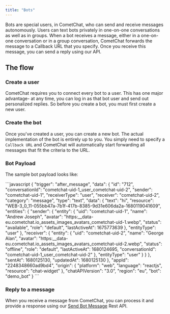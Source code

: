 ```yaml
---
title: "Bots"
---
```




Bots are special users, in CometChat, who can send and receive messages autonomously. Users can text bots privately in one-on-one conversations as well as in groups. When a bot receives a message, either in a one-on-one conversation or in a group conversation, CometChat forwards the message to a Callback URL that you specify. Once you receive this message, you can send a reply using our API.

## The flow

### Create a user

CometChat requires you to connect every bot to a user. This has one major advantage- at any time, you can log in as that bot user and send out personalized replies. So before you create a bot, you must first create a new user.

### Create the bot

Once you've created a user, you can create a new bot. The actual implementation of the bot is entirely up to you. You simply need to specify a `Callback URL` and CometChat will automatically start forwarding all messages that fit the criteria to the URL.

### Bot Payload

The sample bot payload looks like:

<Tabs>
<Tab title="JavaScript">
```javascript
{
  "trigger": "after_message",
  "data": {
    "id": "712",
    "conversationId": "cometchat-uid-1_user_cometchat-uid-2",
    "sender": "cometchat-uid-1",
    "receiverType": "user",
    "receiver": "cometchat-uid-2",
    "category": "message",
    "type": "text",
    "data": {
      "text": "hi",
      "resource": "WEB-3_0_11-055bb47a-7b1f-417b-8385-9d31e606da2a-1680119041609",
      "entities": {
        "sender": {
          "entity": {
            "uid": "cometchat-uid-1",
            "name": "Andrew Joseph",
            "avatar": "https:__data-eu.cometchat.io_assets_images_avatars_cometchat-uid-1.webp",
            "status": "available",
            "role": "default",
            "lastActiveAt": 1675773639
          },
          "entityType": "user"
        },
        "receiver": {
          "entity": {
            "uid": "cometchat-uid-2",
            "name": "George Alan",
            "avatar": "https:__data-eu.cometchat.io_assets_images_avatars_cometchat-uid-2.webp",
            "status": "offline",
            "role": "default",
            "lastActiveAt": 1680124695,
            "conversationId": "cometchat-uid-1_user_cometchat-uid-2"
          },
          "entityType": "user"
        }
      }
    },
    "sentAt": 1680125130,
    "updatedAt": 1680125130
  },
  "appId": "2248348660ad9bd4",
  "origin": {
    "platform": "web",
    "language": "reactjs",
    "resource": "chat-widget"
  },
  "chatAPIVersion": "3.0",
  "region": "eu",
  "bot": "demo_bot"
}
```

</Tab>

</Tabs>

### Reply to a message

When you receive a message from CometChat, you can process it and provide a response using our [Send Bot Message](https://api-explorer.cometchat.com/reference/sends-bot-message) Rest API.
